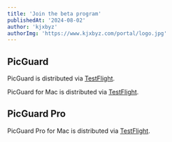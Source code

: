 ```yaml
---
title: 'Join the beta program'
publishedAt: '2024-08-02'
author: 'kjxbyz'
authorImg: 'https://www.kjxbyz.com/portal/logo.jpg'
---
```


## PicGuard

PicGuard is distributed via [TestFlight](https://testflight.apple.com/join/dJtmRXVc).

PicGuard for Mac is distributed via [TestFlight](https://testflight.apple.com/join/Z1Tp6uBu).

## PicGuard Pro

PicGuard Pro for Mac is distributed via [TestFlight](https://testflight.apple.com/join/U7wRVZjG).
